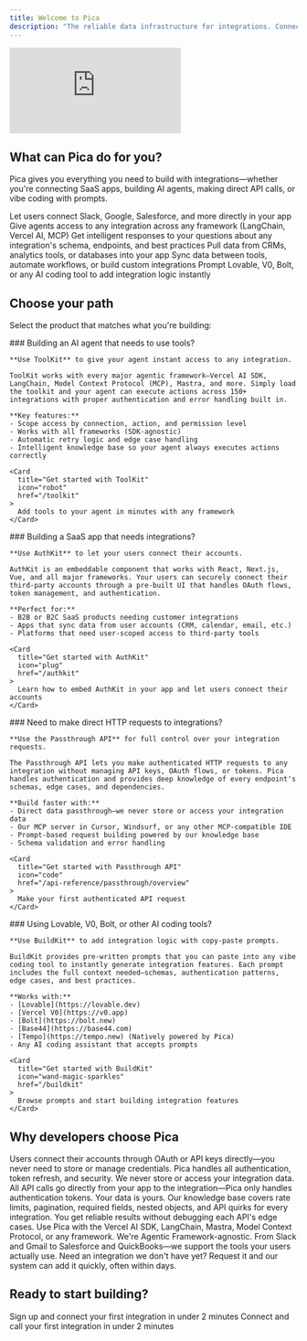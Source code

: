 ```yaml
---
title: Welcome to Pica
description: "The reliable data infrastructure for integrations. Connect to 150+ tools with built-in auth, edge case handling, and deep integration knowledge."
---
```


<Frame caption="Watch this quick demo to see Pica in action">
  <iframe
    className="w-full aspect-video rounded-xl"
    src="https://www.youtube.com/embed/hYWfFgtKybY"
    title="Pica Product Overview"
    frameBorder="0"
    allow="accelerometer; autoplay; clipboard-write; encrypted-media; gyroscope; picture-in-picture"
    allowFullScreen
  ></iframe>
</Frame>

## What can Pica do for you?

Pica gives you everything you need to build with integrations—whether you're connecting SaaS apps, building AI agents, making direct API calls, or vibe coding with prompts. 

<CardGroup cols={3}>
  <Card icon="users" title="Customer-facing integrations">
    Let users connect Slack, Google, Salesforce, and more directly in your app
  </Card>
  <Card icon="robot" title="AI agents with tools">
    Give agents access to any integration across any framework (LangChain, Vercel AI, MCP)
  </Card>
  <Card icon="brain" title="Intelligent knowledge">
    Get intelligent responses to your questions about any integration's schema, endpoints, and best practices
  </Card>
  <Card icon="database" title="Data pipelines">
    Pull data from CRMs, analytics tools, or databases into your app
  </Card>
  <Card icon="webhook" title="Integration workflows">
    Sync data between tools, automate workflows, or build custom integrations
  </Card>
  <Card icon="sparkles" title="Vibe-coded features">
    Prompt Lovable, V0, Bolt, or any AI coding tool to add integration logic instantly
  </Card>
</CardGroup>

## Choose your path

Select the product that matches what you're building:

<Tabs>
  <Tab title="AI Agent">
    ### Building an AI agent that needs to use tools?
    
    **Use ToolKit** to give your agent instant access to any integration.
    
    ToolKit works with every major agentic framework—Vercel AI SDK, LangChain, Model Context Protocol (MCP), Mastra, and more. Simply load the toolkit and your agent can execute actions across 150+ integrations with proper authentication and error handling built in.
    
    **Key features:**
    - Scope access by connection, action, and permission level
    - Works with all frameworks (SDK-agnostic)
    - Automatic retry logic and edge case handling
    - Intelligent knowledge base so your agent always executes actions correctly
    
    <Card
      title="Get started with ToolKit"
      icon="robot"
      href="/toolkit"
    >
      Add tools to your agent in minutes with any framework
    </Card>
  </Tab>

  <Tab title="SaaS App">
    ### Building a SaaS app that needs integrations?
    
    **Use AuthKit** to let your users connect their accounts.
    
    AuthKit is an embeddable component that works with React, Next.js, Vue, and all major frameworks. Your users can securely connect their third-party accounts through a pre-built UI that handles OAuth flows, token management, and authentication.
    
    **Perfect for:**
    - B2B or B2C SaaS products needing customer integrations
    - Apps that sync data from user accounts (CRM, calendar, email, etc.)
    - Platforms that need user-scoped access to third-party tools
    
    <Card
      title="Get started with AuthKit"
      icon="plug"
      href="/authkit"
    >
      Learn how to embed AuthKit in your app and let users connect their accounts
    </Card>
  </Tab>
  
  <Tab title="Direct API">
    ### Need to make direct HTTP requests to integrations?
    
    **Use the Passthrough API** for full control over your integration requests.
    
    The Passthrough API lets you make authenticated HTTP requests to any integration without managing API keys, OAuth flows, or tokens. Pica handles authentication and provides deep knowledge of every endpoint's schemas, edge cases, and dependencies.
    
    **Build faster with:**
    - Direct data passthrough—we never store or access your integration data
    - Our MCP server in Cursor, Windsurf, or any other MCP-compatible IDE
    - Prompt-based request building powered by our knowledge base
    - Schema validation and error handling
    
    <Card
      title="Get started with Passthrough API"
      icon="code"
      href="/api-reference/passthrough/overview"
    >
      Make your first authenticated API request
    </Card>
  </Tab>
  
  <Tab title="Vibe Coding">
    ### Using Lovable, V0, Bolt, or other AI coding tools?
    
    **Use BuildKit** to add integration logic with copy-paste prompts.
    
    BuildKit provides pre-written prompts that you can paste into any vibe coding tool to instantly generate integration features. Each prompt includes the full context needed—schemas, authentication patterns, edge cases, and best practices.
    
    **Works with:**
    - [Lovable](https://lovable.dev)
    - [Vercel V0](https://v0.app)
    - [Bolt](https://bolt.new)
    - [Base44](https://base44.com)
    - [Tempo](https://tempo.new) (Natively powered by Pica)
    - Any AI coding assistant that accepts prompts

    <Card
      title="Get started with BuildKit"
      icon="wand-magic-sparkles"
      href="/buildkit"
    >
      Browse prompts and start building integration features
    </Card>
  </Tab>
</Tabs>

## Why developers choose Pica

<AccordionGroup>
  <Accordion title="Built-in authentication" icon="key">
    Users connect their accounts through OAuth or API keys directly—you never need to store or manage credentials. Pica handles all authentication, token refresh, and security.
  </Accordion>
  
  <Accordion title="Your data stays private" icon="lock">
    We never store or access your integration data. All API calls go directly from your app to the integration—Pica only handles authentication tokens. Your data is yours.
  </Accordion>
  
  <Accordion title="Edge cases handled" icon="shield-check">
    Our knowledge base covers rate limits, pagination, required fields, nested objects, and API quirks for every integration. You get reliable results without debugging each API's edge cases.
  </Accordion>
  
  <Accordion title="Works with any framework" icon="layer-group">
    Use Pica with the Vercel AI SDK, LangChain, Mastra, Model Context Protocol, or any framework. We're Agentic Framework-agnostic.
  </Accordion>
  
  <Accordion title="150+ integrations and growing" icon="grid">
    From Slack and Gmail to Salesforce and QuickBooks—we support the tools your users actually use. Need an integration we don't have yet? Request it and our system can add it quickly, often within days.
  </Accordion>
</AccordionGroup>

## Ready to start building?

<CardGroup cols={2}>
  <Card
    title="Create free account"
    icon="rocket"
    href="https://app.picaos.com"
  >
    Sign up and connect your first integration in under 2 minutes
  </Card>
  <Card
    title="View quickstart guide"
    icon="book-open"
    href="/get-started/quickstart"
  >
    Connect and call your first integration in under 2 minutes
  </Card>
</CardGroup>
